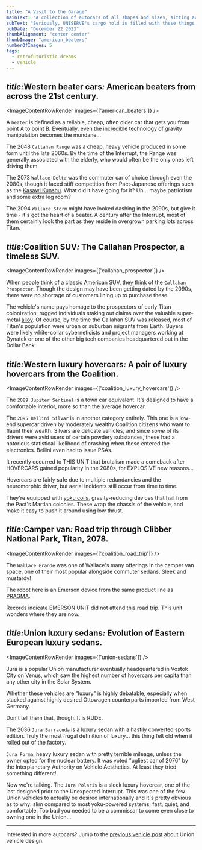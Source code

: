 ```yaml
---
title: "A Visit to the Garage"
mainText: "A collection of autocars of all shapes and sizes, sitting around in the Goldspire cargo hold."
subText: "Seriously, UNISERVE's cargo hold is filled with these things. They aren't really happy with it, given that they can't get any traction in zero g."
pubDate: "December 22 2023"
thumbAlignment: "center center"
thumbImage: "american_beaters"
numberOfImages: 5
tags:
  - retrofuturistic dreams
  - vehicle
---
```



## <span class="short"><i>title:</i>Western beater cars<i>:</i></span> American beaters from across the 21st century.

<ImageContentRowRender 
  images={['american_beaters']}
/>

A `beater` is defined as a reliable, cheap, often older car that gets you from point A to point B. Eventually, even the incredible technology of gravity manipulation becomes the mundane...

The 2048 `Callahan Range` was a cheap, heavy vehicle produced in some form until the late 2060s. By the time of the Interrupt, the Range was generally associated with the elderly, who would often be the only ones left driving them.

The 2073 `Wallace Delta` was the commuter car of choice through even the 2080s, though it faced stiff competition from Pact-Japanese offerings such as the [Kasawi Kunshu](/posts/kasawi-kunshu). What did it have going for it? Uh... maybe  patriotism and some extra leg room?

The 2094 `Wallace Storm` might have looked dashing in the 2090s, but give it time - it's got the heart of a beater. A century after the Interrupt, most of them certainly look the part as they reside in overgrown parking lots across Titan.

## <span class="short"><i>title:</i>Coalition SUV<i>:</i></span> The Callahan Prospector, a timeless SUV.

<ImageContentRowRender 
  images={['callahan_prospector']}
/>

When people think of a classic American SUV, they think of the `Callahan Prospector`. Though the design may have been getting dated by the 2090s, there were no shortage of customers lining up to purchase these.

The vehicle's name pays homage to the prospectors of early Titan colonization, rugged individuals staking out claims over the valuable super-metal [alloy](/posts/exotic-resources). Of course, by the time the Callahan SUV was released, most of Titan's population were urban or suburban migrants from Earth. Buyers were likely white-collar cyberneticists and project managers working at Dynatek or one of the other big tech companies headquartered out in the Dollar Bank.

## <span class="short"><i>title:</i>Western luxury hovercars<i>:</i></span> A pair of luxury hovercars from the Coalition.

<ImageContentRowRender 
  images={['coalition_luxury_hovercars']}
/>

The `2089 Jupiter Sentinel` is a town car equivalent. It's designed to have a comfortable interior, more so than the average hovercar.

The `2095 Bellini Silvar` is in another category entirely. This one is a low-end supercar driven by moderately wealthy Coalition citizens who want to flaunt their wealth. Silvars are delicate vehicles, and since *some* of its drivers were avid users of certain powdery substances, these had a notorious statistical likelihood of crashing when these entered the electronics. Bellini even had to issue PSAs.

<QuoteRow author={AuthorUniserve} >
It recently occurred to THIS UNIT that brutalism made a comeback after HOVERCARS gained popularity in the 2080s, for EXPLOSIVE new reasons...
</QuoteRow>

Hovercars are fairly safe due to multiple redundancies and the neuromorphic driver, but aerial incidents still occur from time to time.

They're equipped with [yoku coils](/posts/exotic-resources#liquid-nyxium-lantern), gravity-reducing devices that hail from the Pact's Martian colonies. These wrap the chassis of the vehicle, and make it easy to push it around using low thrust.

## <span class="short"><i>title:</i>Camper van<i>:</i></span> Road trip through Clibber National Park, Titan, 2078.

<ImageContentRowRender 
  images={['coalition_road_trip']}
/>

The `Wallace Grande` was one of Wallace's many offerings in the camper van space, one of their most popular alongside commuter sedans. Sleek and mustardy!

The robot here is an Emerson device from the same product line as [PRAGMA](/posts/eye-screens). 

<QuoteRow author={AuthorUniserve} >
Records indicate EMERSON UNIT did not attend this road trip. This unit wonders where they are now.
</QuoteRow>

## <span class="short"><i>title:</i>Union luxury sedans<i>:</i></span> Evolution of Eastern European luxury sedans.

<ImageContentRowRender 
  images={['union-sedans']}
/>

Jura is a popular Union manufacturer eventually headquartered in Vostok City on Venus, which saw the highest number of hovercars per capita than any other city in the Solar System.

Whether these vehicles are "luxury" is highly debatable, especially when stacked against highly desired Ottowagen counterparts imported from West Germany.

<QuoteRow author={AuthorUniserve} >
Don't tell them that, though. It is RUDE.
</QuoteRow>

The 2036 `Jura Barracuda` is a luxury sedan with a hastily converted sports edition. Truly the most frugal definition of luxury... this thing felt old when it rolled out of the factory.

`Jura Forma`, heavy luxury sedan with pretty terrible mileage, unless the owner opted for the nuclear battery. It was voted "ugliest car of 2076" by the Interplanetary Authority on Vehicle Aesthetics. At least they tried something different!

Now we're talking. The `Jura Polaris` is a sleek luxury hovercar, one of the last designed prior to the Unexpected Interrupt. This was one of the few Union vehicles to actually be desired internationally and it's pretty obvious as to why: slim compared to most yoku-powered systems, fast, quiet, and comfortable. Too bad you needed to be a commissar to come even close to owning one in the Union...

---

Interested in more autocars? Jump to the [previous vehicle post](/posts/union-vehicles) about Union vehicle design.